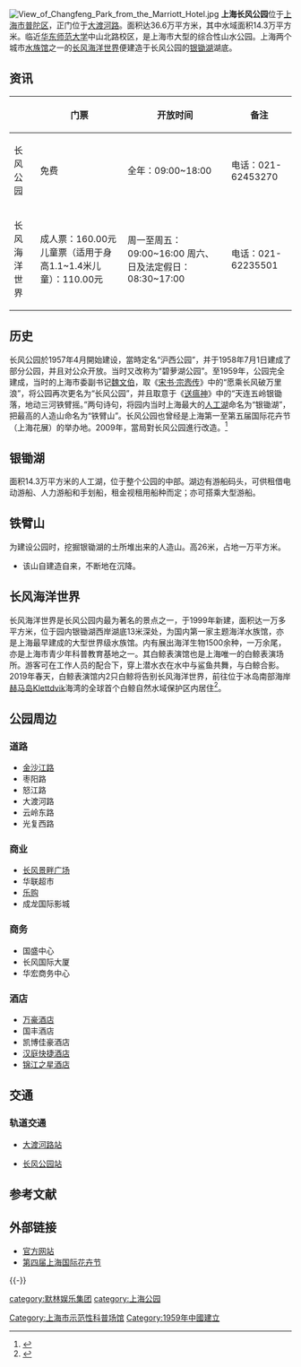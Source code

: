 [[File:View_of_Changfeng_Park_from_the_Marriott_Hotel.jpg|thumb]]
'''上海长风公园'''位于[[上海市|上海市]][[普陀区_(上海市)|普陀区]]，正门位于[[大渡河路|大渡河路]]。面积达36.6万平方米，其中水域面积14.3万平方米。临近[[华东师范大学|华东师范大学]]中山北路校区，是上海市大型的综合性山水公园。上海两个城市[[水族馆|水族馆]]之一的[[长风海洋世界|长风海洋世界]]便建造于长风公园的[[银锄湖|银锄湖]]湖底。

== 资讯 ==
{| class="wikitable"
|-
! !! 门票 !! 开放时间 !! 备注
|-
| 长风公园 || 免费 || 全年：09:00~18:00 || 电话：021-62453270
|-
| 长风海洋世界 || 成人票：160.00元 儿童票（适用于身高1.1~1.4米儿童）：110.00元 || 周一至周五：09:00~16:00 周六、日及法定假日：08:30~17:00 || 电话：021-62235501
|}

== 历史 ==
长风公园於1957年4月開始建设，當時定名“沪西公园”，并于1958年7月1日建成了部分公园，并且对公众开放。当时又改称为“碧萝湖公园”。至1959年，公园完全建成，当时的上海市委副书记[[魏文伯|魏文伯]]，取《[[s:宋書/卷76|宋书·宗悫传]]》中的“愿乘长风破万里浪”，将公园再次更名为“长风公园”，并且取意于《[[s:送瘟神|送瘟神]]》中的“天连五岭银锄落，地动三河铁臂摇。”两句诗句，将园内当时上海最大的[[人工湖|人工湖]]命名为“银锄湖”，把最高的人造山命名为“铁臂山”。长风公园也曾经是上海第一至第五届国际花卉节（上海花展）的举办地。2009年，當局對长风公园進行改造。<ref>{{cite news |title=長風公園 |url=https://www.zgbk.com/ecph/words?SiteID=1&ID=94336&Type=bkzyb&SubID=82321}}</ref>

== 银锄湖 ==
面积14.3万平方米的人工湖，位于整个公园的中部。湖边有游船码头，可供租借电动游船、人力游船和手划船，租金视租用船种而定；亦可搭乘大型游船。

== 铁臂山 ==
为建设公园时，挖掘银锄湖的土所堆出来的人造山。高26米，占地一万平方米。
* 该山自建造自来，不断地在沉降。

== 长风海洋世界 ==
长风海洋世界是长风公园内最为著名的景点之一，于1999年新建，面积达一万多平方米，位于园内银锄湖西岸湖底13米深处，为国内第一家主题海洋水族馆，亦是上海最早建成的大型世界级水族馆。内有展出海洋生物1500余种，一万余尾，亦是上海市青少年科普教育基地之一。其白鲸表演馆也是上海唯一的白鲸表演场所。游客可在工作人员的配合下，穿上潜水衣在水中与鲨鱼共舞，与白鲸合影。2019年春天，白鲸表演馆内2只白鲸将告别长风海洋世界，前往位于冰岛南部海岸[[赫马岛|赫马岛]]Klettdvik海湾的全球首个白鲸自然水域保护区内居住<ref>{{Cite web |url=http://xmwb.xinmin.cn/html/2019-01/04/content_7_1.htm |title=长风海洋世界白鲸姐妹回归大海 |access-date=2019-02-24 |archive-date=2019-02-24 |archive-url=https://web.archive.org/web/20190224231404/http://xmwb.xinmin.cn/html/2019-01/04/content_7_1.htm |dead-url=no }}</ref>。

== 公园周边 ==
=== 道路 ===
* [[金沙江路|金沙江路]]
* 枣阳路
* 怒江路
* 大渡河路
* 云岭东路
* 光复西路

=== 商业 ===
* [[长风景畔广场|长风景畔广场]]
* 华联超市
* [[乐购|乐购]]
* 成龙国际影城

=== 商务 ===
* 国盛中心
* 长风国际大厦
* 华宏商务中心

=== 酒店 ===
* [[万豪酒店|万豪酒店]]
* 国丰酒店
* 凯博佳豪酒店
* [[汉庭快捷酒店|汉庭快捷酒店]]
* [[锦江之星酒店|锦江之星酒店]]

== 交通 ==
=== 轨道交通 ===
* {{上海地铁路线链接|13}}{{上海地铁路线链接|15}} [[大渡河路站|大渡河路站]]
* {{上海地铁路线链接|15}} [[长风公园站|长风公园站]]

==参考文献==
{{reflist}}

== 外部链接 ==
* [http://www.shcfpark.com/ 官方网站] {{Wayback|url=http://www.shcfpark.com/ |date=20190711164213 }}
* [https://web.archive.org/web/20070821185300/http://www.lvhua.com/chinese/ctweb/hhj/ 第四届上海国际花卉节]

{{-}}
{{上海公园}}
{{上海市专题性科普场馆}}
{{上海市湖泊}}
{{上海市山丘}}
{{中国动物园}}
{{默林娱乐}}

{{Authority control}}

[[category:默林娱乐集团|category:默林娱乐集团]]
[[Category:上海市示范性科普场馆|Category:上海市示范性科普场馆]]
[[category:上海公园|category:上海公园]]
[[Category:1959年中國建立|Category:1959年中國建立]]